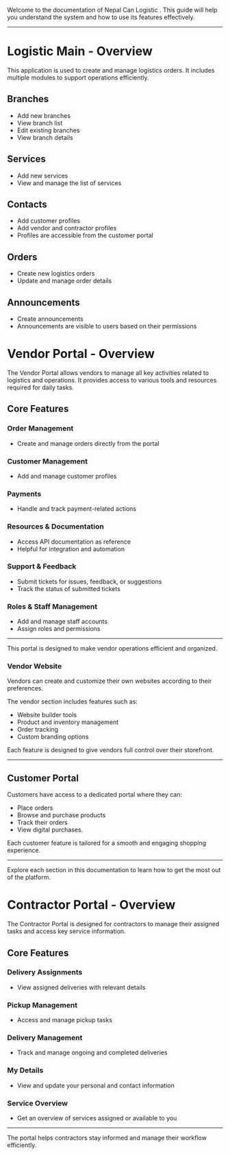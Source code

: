 Welcome to the documentation of Nepal Can Logistic . This guide will help you understand the system and how to use its features effectively.

---

# Logistic Main - Overview

This application is used to create and manage logistics orders. It includes multiple modules to support operations efficiently.

## Branches

- Add new branches
- View branch list
- Edit existing branches
- View branch details

## Services

- Add new services
- View and manage the list of services

## Contacts

- Add customer profiles
- Add vendor and contractor profiles
- Profiles are accessible from the customer portal

## Orders

- Create new logistics orders
- Update and manage order details

## Announcements

- Create announcements
- Announcements are visible to users based on their permissions

# Vendor Portal - Overview

The Vendor Portal allows vendors to manage all key activities related to logistics and operations. It provides access to various tools and resources required for daily tasks.

## Core Features

### Order Management

- Create and manage orders directly from the portal

### Customer Management

- Add and manage customer profiles

### Payments

- Handle and track payment-related actions

### Resources & Documentation

- Access API documentation as reference
- Helpful for integration and automation

### Support & Feedback

- Submit tickets for issues, feedback, or suggestions
- Track the status of submitted tickets

### Roles & Staff Management

- Add and manage staff accounts
- Assign roles and permissions

---

This portal is designed to make vendor operations efficient and organized.

### Vendor Website

Vendors can create and customize their own websites according to their preferences.

The vendor section includes features such as:

- Website builder tools
- Product and inventory management
- Order tracking
- Custom branding options

Each feature is designed to give vendors full control over their storefront.

---

## Customer Portal

Customers have access to a dedicated portal where they can:

- Place orders
- Browse and purchase products
- Track their orders
- View digital purchases.

Each customer feature is tailored for a smooth and engaging shopping experience.

---

Explore each section in this documentation to learn how to get the most out of the platform.

# Contractor Portal - Overview

The Contractor Portal is designed for contractors to manage their assigned tasks and access key service information.

## Core Features

### Delivery Assignments

- View assigned deliveries with relevant details

### Pickup Management

- Access and manage pickup tasks

### Delivery Management

- Track and manage ongoing and completed deliveries

### My Details

- View and update your personal and contact information

### Service Overview

- Get an overview of services assigned or available to you

---

The portal helps contractors stay informed and manage their workflow efficiently.
